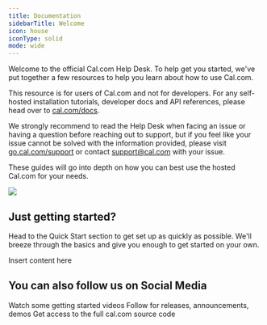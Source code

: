 ```yaml
---
title: Documentation
sidebarTitle: Welcome
icon: house
iconType: solid
mode: wide
---
```


Welcome to the official Cal.com Help Desk. To help get you started, we've put together a few resources to help you learn about how to use Cal.com.&#x20;

This resource is for users of Cal.com and not for developers. For any self-hosted installation tutorials, developer docs and API references, please head over to [cal.com/docs](https://cal.com/docs).

We strongly recommend to read the Help Desk when facing an issue or having a question before reaching out to support, but if you feel like your issue cannot be solved with the information provided, please visit [go.cal.com/support](https://go.cal.com/support) or contact [support@cal.com](mailto:support@cal.com) with your issue.

These guides will go into depth on how you can best use the hosted Cal.com for your needs.

![](/images/1.png)

## Just getting started?

Head to the Quick Start section to get set up as quickly as possible. We'll breeze through the basics and give you enough to get started on your own.

<Card title="Quick Start" icon="play" href="https://cal.com/help/quick-start/complete-onboarding">
  Insert content here
</Card>



## You can also follow us on Social Media

<CardGroup cols={3}>
  <Card title="YouTube" icon="youtube" iconType="duotone" href="https://www.youtube.com/@CalcomInc">
    Watch some getting started videos
  </Card>

  <Card title="Twitter" icon="twitter" iconType="duotone" href="https://twitter.com/calcom">
    Follow for releases, announcements, demos
  </Card>

  <Card title="GitHub" icon="github" iconType="duotone" href="https://github.com/calcom/cal.com">
    Get access to the full cal.com source code
  </Card>
</CardGroup>